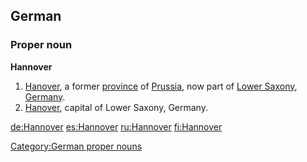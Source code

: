 ==German==

===Proper noun===
'''Hannover'''

# [[Hanover]], a former [[province]] of [[Prussia]], now part of [[Lower Saxony]], [[Germany]].
# [[Hanover]], capital of Lower Saxony, Germany.

[[Category:German proper nouns]]

[[de:Hannover]]
[[es:Hannover]]
[[ru:Hannover]]
[[fi:Hannover]]